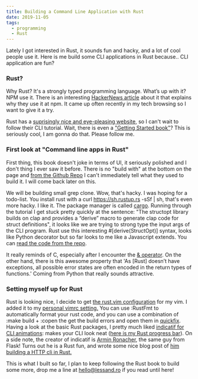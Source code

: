 ```yaml
---
title: Building a Command Line Application with Rust
date: 2019-11-05
tags:
  - programming
  - Rust
---
```


Lately I got interested in Rust, it sounds fun and hacky, and a lot of cool people use it. Here is me build some CLI applications in Rust because.. CLI application are fun?

### Rust?

Why Rust? It's a strongly typed programming language. What’s up with it? NPM use it. There is an interesting [HackerNews article](https://news.ycombinator.com/item?id=19294512) about it that explains why they use it at npm. It came up often recently in my tech browsing so I want to give it a try.

Rust has a [suprisingly nice and eye-pleasing website](https://www.rust-lang.org/what/cli), so I can't wait to follow their CLI tutorial. Wait, there is even a ["Getting Started book"](https://rust-cli.github.io/book/index.html)? This is seriously cool, I am gonna do that. Please follow me.

### First look at "Command line apps in Rust"

First thing, this book doesn't joke in terms of UI, it seriously polished and I don't thing I ever saw it before. There is no "build with" at the bottom on the page and [from the Github Repo](https://github.com/rust-lang-nursery/cli-wg) I can't immediately tell what they used to build it. I will come back later on this.

We will be building small grep clone. Wow, that's hacky. I was hoping for a todo-list. You install rust with a curl https://sh.rustup.rs -sSf | sh, that's even more hacky. I like it. The package manager is called [cargo](https://crates.io/). Running through the tutorial I get stuck pretty quickly at the sentence: "The structopt library builds on clap and provides a “derive” macro to generate clap code for struct definitions", it looks like we are trying to strong type the input args of the CLI program. Rust use this interesting #\[derive(StructOpt)\] syntax, looks like Python decorator but so far looks to me like a Javascript extends. You can [read the code from the repo](https://github.com/SolbiatiAlessandro/rust-tutorial/commit/ec9e1dcffccec75d3f856ca8d19a2125284c62a3).

It really reminds of C, especially after I encounter the [& operator](https://doc.rust-lang.org/1.30.0/book/second-edition/ch04-02-references-and-borrowing.html). On the other hand, there is this awesome property that 'As \[Rust\] doesn’t have exceptions, all possible error states are often encoded in the return types of functions.' Coming from Python that really sounds attractive.

### Setting myself up for Rust

Rust is looking nice, I decide to get [the rust.vim configuration](https://github.com/rust-lang/rust.vim) for my vim. I added it to my [personal vimrc setting.](https://github.com/SolbiatiAlessandro/vimrc/commit/3709ed4b37d8b5b55d96023e4b3154ffb4c6a9e5) You can use :RustFmt to automatically format your rust code, and you can use a combination of :make build + :copen the get the build errors and open them in [quickfix](http://vimdoc.sourceforge.net/htmldoc/quickfix.html#quickfix). Having a look at the basic Rust packages, I pretty much liked [indicatif for CLI animations](https://crates.io/crates/indicatif): makes your CLI look neat ([here is my Rust progress bar](https://github.com/SolbiatiAlessandro/rust-tutorial/commit/59dfa447c3bd07fa7b522b97f7a71ca76b889c9c)). On a side note, the creator of indicatif is [Armin Ronacher](https://github.com/mitsuhiko), the same guy from Flask! Turns out he is a Rust fun, and wrote some nice blog post of [him building a HTTP cli in Rust.](https://github.com/getsentry/sentry-cli)

This is what I built so far, I plan to keep following the Rust book to build some more, drop me a line at [hello@lessand.ro](mailto:hello@lessand.ro) if you read until here!